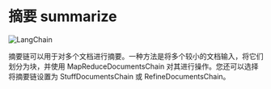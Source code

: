 # 摘要 summarize

![LangChain](https://pica.zhimg.com/50/v2-56e8bbb52aa271012541c1fe1ceb11a2_r.gif 'LangChain中文网')

摘要链可以用于对多个文档进行摘要。一种方法是将多个较小的文档输入，将它们划分为块，并使用 MapReduceDocumentsChain 对其进行操作。您还可以选择将摘要链设置为 StuffDocumentsChain 或 RefineDocumentsChain。


<Example/>

